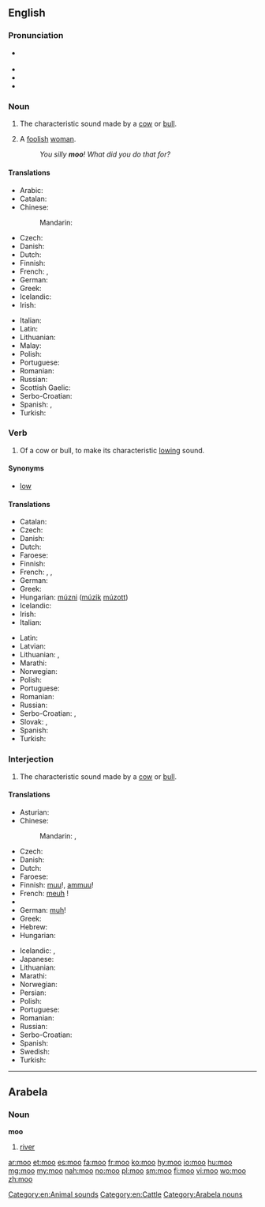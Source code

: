 {{also|möö|MOO|Moʻo|moʻo}}
==English==

===Pronunciation===
* {{a|UK|US}} {{IPA|/muː/|lang=en}}
* {{audio|en-us-moo.ogg|Audio (US)|lang=en}}
* {{rhymes|uː|lang=en}}
* {{homophones|lang=en|mu}}
{{examples-right|examples={{audio|Mudchute cow 1.ogg|the sound of a cow's "moo"|lang=en}}}}

===Noun===
{{en-noun}}

# {{context|onomatopoeia|lang=en}} The characteristic sound made by a [[cow]] or [[bull]].
# {{context|UK|slang|mildly|_|derogatory|lang=en}} A [[foolish]] [[woman]].
#: ''You silly '''moo'''! What did you do that for?''

====Translations====
{{trans-top|characteristic sound made by a cow or bull}}
* Arabic: {{t|ar|جوار|m|tr=jiwaar}}
* Catalan: {{t|ca|mugit|m}}
* Chinese:
*: Mandarin: {{t+|cmn|哞|tr=mōu|sc=Hani}}
* Czech: {{t|cs|bučení|n}}
* Danish: {{t+|da|muh}}
* Dutch: {{t|nl|boe}}
* Finnish: {{t+|fi|ammunta}}
* French: {{t+|fr|meuglement|m}}, {{t+|fr|beuglement|m}}
* German: {{t|de|Muh|n}}
* Greek: {{t|el|μουγκανητό|n|tr=mougkanitó|sc=Grek}}
* Icelandic: {{t|is|baul|n}}
* Irish: {{t|ga|géim|f}}
{{trans-mid}}
* Italian: {{t+|it|muggito|m}}
* Latin: {{t|la|mugitus}}
* Lithuanian: {{t|lt|mūkimas|m}}
* Malay: {{t|ms|tenguh}}
* Polish: {{t+|pl|muczenie|n}}
* Portuguese: {{t+|pt|mugido}}
* Romanian: {{t+|ro|muget|n}}
* Russian: {{t+|ru|мычание|n|tr=myčánije}}
* Scottish Gaelic: {{t|gd|mò}}
* Serbo-Croatian: {{t|sh|мукање|n|tr=mukanje|sc=Cyrl}}
* Spanish: {{t+|es|mugido}}, {{t+|es|mu|m}}
* Turkish: {{t|tr|mö}}
{{trans-bottom}}

===Verb===
{{en-verb}}

# {{context|intransitive|lang=en}} Of a cow or bull, to make its characteristic [[low#Etymology 2|lowing]] sound.

====Synonyms====
* [[low]]

====Translations====
{{trans-top|to make a lowing sound}}
* Catalan: {{t+|ca|mugir}}
* Czech: {{t|cs|bučet}}
* Danish: {{t|da|brøle}}
* Dutch: {{t+|nl|loeien}}
* Faroese: {{t|fo|belja}}
* Finnish: {{t+|fi|ammua}}
* French: {{t+|fr|meugler}}, {{t+|fr|beugler}}, {{t+|fr|mugir}}
* German: {{t|de|muhen}}
* Greek: {{t+|el|μουγκανίζω|tr=mougkanízo|sc=Grek}}
* Hungarian: [[múzni]] ([[múzik]] [[múzott]])
* Icelandic: {{t|is|baula}}
* Irish: {{t|ga|géim}}
* Italian: {{t+|it|muggire}}
{{trans-mid}}
* Latin: {{t|la|mugio}}
* Latvian: {{t|lv|maut}}
* Lithuanian: {{t|lt|mūkti|f}}, {{t|lt|mykti}}
* Marathi: {{t|mr|हंबरण|tr=humbarna|sc=Deva}}
* Norwegian: {{t|no|raute}}
* Polish: {{t+|pl|muczeć}}
* Portuguese: {{t+|pt|mugir}}
* Romanian: {{t+|ro|mugi}}
* Russian: {{t+|ru|мычать|tr=myčátʹ|sc=Cyrl}}
* Serbo-Croatian: {{t|sh|мукати|sc=Cyrl}}, {{t+|sh|mukati}}
* Slovak: {{t|sk|mučať}}, {{t|sk|bučeť}}
* Spanish: {{t|es|mugir}}
* Turkish: {{t|tr|mölemek}}
{{trans-bottom}}

===Interjection===
{{en-interj}}

# The characteristic sound made by a [[cow]] or [[bull]].

====Translations====
{{trans-top|sound made by a cow or bull}}
* Asturian: {{t|ast|mu}}
* Chinese:
*: Mandarin: {{t+|cmn|哞|tr=mōu|sc=Hani}}, {{t|cmn|哞哞|tr=mōumōu jiào|alt=哞哞叫|sc=Hani}}
* Czech: {{t+|cs|bú}}
* Danish: {{t+|da|muh}}
* Dutch: {{t|nl|boe}}
* Faroese: {{t|fo|mø}}
* Finnish: [[muu]]!, [[ammuu]]!
* French: [[meuh]]&nbsp;!
* {{trreq|ka}}
* German: [[muh]]!
* Greek: {{t+|el|μου|tr=mou|sc=Grek}} {{qualifier|usually with a prolonged ου}}
* Hebrew: {{t+|he|מו|m|sc=Hebr}}
* Hungarian: {{t|hu|mú}}
{{trans-mid}}
* Icelandic: {{t|is|mu}}, {{t|is|mö}}
* Japanese: {{t|ja|モー|tr=mō|sc=Jpan}}
* Lithuanian: {{t|lt|mū}}
* Marathi: {{t|mr|हम्मा|tr=hammaa}}
* Norwegian: {{t+|no|mø}}
* Persian: {{t+|fa|ما|tr=mâ|sc=fa-Arab}}
* Polish: {{t+|pl|mu}}
* Portuguese: {{t+|pt|mu}}
* Romanian: {{t+|ro|mu}}
* Russian: {{t+|ru|му|tr=mu}}
* Serbo-Croatian: {{t|sh|му|tr=mu|sc=Cyrl}}
* Spanish: {{t+|es|mu}}
* Swedish: {{t+|sv|mu}}
* Turkish: {{t|tr|mö}}
{{trans-bottom}}

[[Category:en:Animal sounds]]
[[Category:en:Cattle]]

----

==Arabela==

===Noun===
'''moo'''

# [[river]]

[[Category:Arabela nouns]]

[[ar:moo]]
[[et:moo]]
[[es:moo]]
[[fa:moo]]
[[fr:moo]]
[[ko:moo]]
[[hy:moo]]
[[io:moo]]
[[hu:moo]]
[[mg:moo]]
[[my:moo]]
[[nah:moo]]
[[no:moo]]
[[pl:moo]]
[[sm:moo]]
[[fi:moo]]
[[vi:moo]]
[[wo:moo]]
[[zh:moo]]